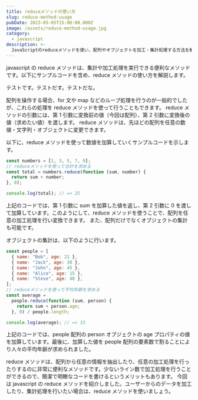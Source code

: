 ```yaml
---
title: reduceメソッドの使い方
slug: reduce-method-usage
pubDate: 2023-05-05T15:00:00.000Z
image: /assets/reduce-method-usage.jpg
category:
  - javascript
description: >-
  JavaScriptのreduceメソッドを使い、配列やオブジェクトを加工・集計処理する方法を解説。サンプルコード付きで活用方法も紹介。複雑な加工を簡潔なライン数で行えるメリットも！
---
```


javascript の reduce メソッドは、集計や加工処理を実行できる便利なメソッドです。以下にサンプルコードを含め、reduce メソッドの使い方を解説します。

テストです。テストだす。テストだな。

配列を操作する場合、for 文や map などのループ処理を行うのが一般的でしたが、これらの処理を reduce メソッドを使って行うこともできます。
reduce メソッドの引数には、第 1 引数に変換前の値（今回は配列）、第 2 引数に変換後の値（求めたい値）を渡します。 reduce メソッドは、先ほどの配列を任意の数値・文字列・オブジェクトに変更できます。

以下に、reduce メソッドを使って数値を加算していくサンプルコードを示します。

```javascript
const numbers = [1, 3, 5, 7, 9];
// reduceメソッドを使って合計を求める
const total = numbers.reduce(function (sum, number) {
  return sum + number;
}, 0);

console.log(total); // => 25
```

上記のコードでは、第 1 引数に sum を加算した値を返し、第 2 引数に 0 を渡して加算しています。このようにして、reduce メソッドを使うことで、配列を任意の加工処理を行い変換できます。 また、配列だけでなくオブジェクトの集計も可能です。

オブジェクトの集計は、以下のように行います。

```javascript
const people = [
  { name: "Bob", age: 21 },
  { name: "Jack", age: 30 },
  { name: "John", age: 45 },
  { name: "Alice", age: 15 },
  { name: "Steve", age: 40 },
];
// reduceメソッドを使って平均年齢を求める
const average =
  people.reduce(function (sum, person) {
    return sum + person.age;
  }, 0) / people.length;

console.log(average); // => 33
```

上記のコードでは、people 配列の person オブジェクトの age プロパティの値を加算しています。最後に、加算した値を people 配列の要素数で割ることにより人々の平均年齢が求められました。

reduce メソッドは、配列から任意の情報を抽出したり、任意の加工処理を行ったりするのに非常に便利なメソッドです。少ないライン数で加工処理を行うことができるので、簡潔で明瞭なコードを書けるというメリットもあります。 今回は javascript の reduce メソッドを紹介しました。ユーザーからのデータを加工したり、集計処理を行いたい場合は、reduce メソッドを使いましょう。
